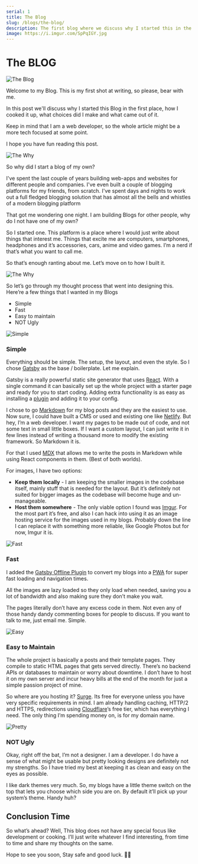 ```yaml
---
serial: 1
title: The Blog
slug: /blogs/the-blog/
description: The first blog where we discuss why I started this in the first place, how I cooked it up, what choices did I make and what came out of it.
image: https://i.imgur.com/SpPqIGY.jpg
---
```



# The BLOG

<Image
  src="https://i.imgur.com/SpPqIGY.jpg"
  alt="The Blog"
  className="rainbow"
/>

Welcome to my Blog. This is my first shot at writing, so please, bear with me.

In this post we'll discuss why I started this Blog in the first place, how I cooked it up,
what choices did I make and what came out of it.

Keep in mind that I am a web developer, so the whole article might be a more tech focused at some point.

I hope you have fun reading this post.

<div className="gap" />

<Image
  src="https://media0.giphy.com/media/1M9fmo1WAFVK0/giphy.gif?cid=ecf05e4775dee972bd0cc886338ef652c80c85a5d04e689f&rid=giphy.gif"
  alt="The Why"
  source="Giphy"
/>

So why did I start a blog of my own?

I've spent the last couple of years building web-apps and websites for different people and companies.
I've even built a couple of blogging platforms for my friends, from scratch. I've spent days and nights
to work out a full fledged blogging solution that has almost all the bells and whistles of a modern
blogging platform

That got me wondering one night. I am building Blogs for other people, why do I not have one of my own?

So I started one. This platform is a place where I would just write about things that interest me.
Things that excite me are computers, smartphones, headphones and it’s accessories, cars, anime and video games.
I’m a nerd if that’s what you want to call me.

So that’s enough ranting about me. Let’s move on to how I built it.

<div className="gap" />

<Image
  src="https://media0.giphy.com/media/DfSXiR60W9MVq/giphy.gif?cid=ecf05e478f6e53eabb8e7c1a9b2727f0e20bce7f5ae39576&rid=giphy.gif"
  alt="The Why"
  source="Giphy"
/>

So let’s go through my thought process that went into designing this. Here’re a few things that I wanted in my Blogs

- Simple
- Fast
- Easy to maintain
- NOT Ugly

<div className="gap" />

<Image
  src="https://media2.giphy.com/media/3OvvA11fPUvfYRFjxS/giphy.gif?cid=ecf05e473bbab43c36f5f2c4af1ff5cb298e065dce964b74&rid=giphy.gif"
  alt="Simple"
  source="Giphy"
/>

### Simple

Everything should be simple. The setup, the layout, and even the style.
So I chose [Gatsby](http://gatsbyjs.org/) as the base / boilerplate. Let me explain.

Gatsby is a really powerful static site generator that uses [React](https://reactjs.org/).
With a single command it can basically set up the whole project with a starter page and ready for you to
start coding. Adding extra functionality is as easy as installing a [plugin](https://www.gatsbyjs.org/plugins/)
and adding it to your config.

I chose to go [Markdown](https://www.howtogeek.com/448323/what-is-markdown-and-how-do-you-use-it/)
for my blog posts and they are the easiest to use.
Now sure, I could have built a CMS or used and existing one like [Netlify](https://www.netlify.com/).
But hey, I’m a web developer. I want my pages to be made out of code, and not some text in small little boxes.
If I want a custom layout, I can just write it in few lines instead of writing a thousand more to modify the existing framework.
So Markdown it is.

For that I used [MDX](https://www.gatsbyjs.org/packages/gatsby-plugin-mdx/) that allows
me to write the posts in Markdown while using React components in them. (Best of both worlds).

For images, I have two options:

- **Keep them locally** - I am keeping the smaller images in the codebase itself, mainly stuff that is needed for the layout. But it’s definitely not suited for bigger images as the codebase will become huge and un-manageable.
- **Host them somewhere** - The only viable option I found was [Imgur](https://imgur.com/). For the most part it’s free, and also I can hack into using it as an image hosting service for the images used in my blogs. Probably down the line I can replace it with something more reliable, like Google Photos but for now, Imgur it is.

<div className="gap" />

<Image
  src="https://media0.giphy.com/media/ZSvAC5c9RkW4g/giphy.gif?cid=ecf05e4781c5df27128eaf5e900287f748f366e4d63278de&rid=giphy.gif"
  alt="Fast"
  source="Giphy"
/>

### Fast

I added the [Gatsby Offline Plugin](https://www.gatsbyjs.org/packages/gatsby-plugin-offline/) to convert
my blogs into a [PWA](https://web.dev/what-are-pwas/) for super fast loading and navigation times.

All the images are lazy loaded so they only load when needed,
saving you a lot of bandwidth and also making sure they don’t make you wait.

The pages literally don’t have any excess code in them.
Not even any of those handy dandy commenting boxes for people to discuss.
If you want to talk to me, just email me. Simple.

<div className="gap" />

<Image
  src="https://media1.tenor.com/images/14d181e9b831e6879b7020e8e48f4610/tenor.gif?itemid=13874805"
  alt="Easy"
  source="Tenor"
/>

### Easy to Maintain

The whole project is basically a posts and their template pages. They compile to static HTML pages that gets served directly.
There’s no backend APIs or databases to maintain or worry about downtime.
I don’t have to host it on my own server and incur heavy bills at the end of the month for just a simple passion project of mine.

So where are you hosting it?
[Surge](https://surge.sh/). Its free for everyone unless you have very specific requirements in mind.
I am already handling caching, HTTP/2 and HTTPS, redirections using [Cloudflare](https://www.cloudflare.com/)’s
free tier, which has everything I need. The only thing I’m spending money on, is for my domain name.

<div className="gap" />

<Image
  src="https://media1.giphy.com/media/TvVAUNS3tfqaQ/giphy.gif?cid=ecf05e4726262899fdd6ca244c47870180cbdf0ecb80dd98&rid=giphy.gif"
  alt="Pretty"
  source="Giphy"
/>

### NOT Ugly

Okay, right off the bat, I’m not a designer. I am a developer. I do have a sense of what
might be usable but pretty looking designs are definitely not my strengths. So I have tried my best at
keeping it as clean and easy on the eyes as possible.

I like dark themes very much. So, my blogs have a little theme switch on the top that lets you choose which side you are on.
By default it’ll pick up your system’s theme. Handy huh?

## Conclusion Time

So what’s ahead? Well, This blog does not have any special focus like development or cooking.
I’ll just write whatever I find interesting, from time to time and share my thoughts on the same.

Hope to see you soon, Stay safe and good luck. 👍🏻
